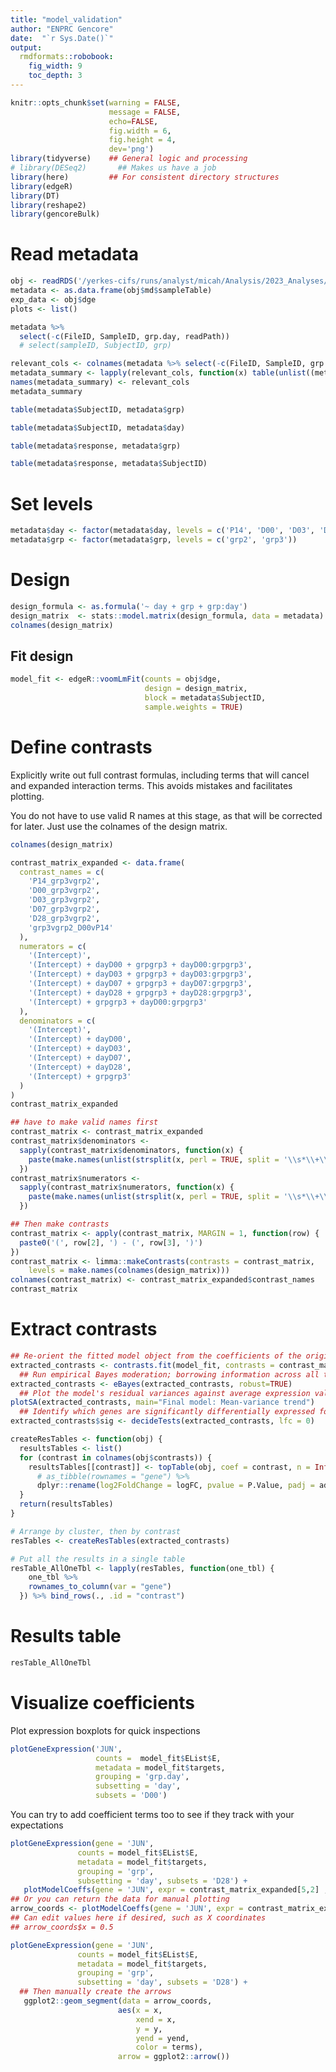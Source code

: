 ```yaml
---
title: "model_validation"
author: "ENPRC Gencore"
date:  "`r Sys.Date()`"
output: 
  rmdformats::robobook:
    fig_width: 9
    toc_depth: 3
---
```


```r
knitr::opts_chunk$set(warning = FALSE,
                      message = FALSE, 
                      echo=FALSE,
                      fig.width = 6,
                      fig.height = 4,
                      dev='png')
library(tidyverse)    ## General logic and processing
# library(DESeq2)       ## Makes us have a job
library(here)         ## For consistent directory structures
library(edgeR)
library(DT)
library(reshape2)
library(gencoreBulk)
```

# Read metadata

```r
obj <- readRDS('/yerkes-cifs/runs/analyst/micah/Analysis/2023_Analyses/p23224_Matthew//p23224_Matthew_Analysis/rds/report-01/bulk-p23224_Matthew-no_design_yet.rds')
metadata <- as.data.frame(obj$md$sampleTable)
exp_data <- obj$dge
plots <- list()
```

```r
metadata %>%
  select(-c(FileID, SampleID, grp.day, readPath))
  # select(sampleID, SubjectID, grp)
```

```r
relevant_cols <- colnames(metadata %>% select(-c(FileID, SampleID, grp.day, readPath, sampleID)))
metadata_summary <- lapply(relevant_cols, function(x) table(unlist((metadata[[x]]))))
names(metadata_summary) <- relevant_cols
metadata_summary
```

```r
table(metadata$SubjectID, metadata$grp)
```

```r
table(metadata$SubjectID, metadata$day)
```

```r
table(metadata$response, metadata$grp)
```

```r
table(metadata$response, metadata$SubjectID)
```

# Set levels

```r
metadata$day <- factor(metadata$day, levels = c('P14', 'D00', 'D03', 'D07', 'D28'))
metadata$grp <- factor(metadata$grp, levels = c('grp2', 'grp3'))
```


# Design

```r
design_formula <- as.formula('~ day + grp + grp:day')
design_matrix  <- stats::model.matrix(design_formula, data = metadata)
colnames(design_matrix)
```

## Fit design

```r
model_fit <- edgeR::voomLmFit(counts = obj$dge,
                              design = design_matrix,
                              block = metadata$SubjectID,
                              sample.weights = TRUE)
```

# Define contrasts

Explicitly write out full contrast formulas, including terms that will cancel and
expanded interaction terms.
This avoids mistakes and facilitates plotting.

You do not have to use valid R names at this stage, as that will be corrected
for later. Just use the colnames of the design matrix.

```r
colnames(design_matrix)
```


```r
contrast_matrix_expanded <- data.frame(
  contrast_names = c(
    'P14_grp3vgrp2',
    'D00_grp3vgrp2',
    'D03_grp3vgrp2',
    'D07_grp3vgrp2',
    'D28_grp3vgrp2',
    'grp3vgrp2_D00vP14'
  ),
  numerators = c(
    '(Intercept)',
    '(Intercept) + dayD00 + grpgrp3 + dayD00:grpgrp3',
    '(Intercept) + dayD03 + grpgrp3 + dayD03:grpgrp3',
    '(Intercept) + dayD07 + grpgrp3 + dayD07:grpgrp3',
    '(Intercept) + dayD28 + grpgrp3 + dayD28:grpgrp3',
    '(Intercept) + grpgrp3 + dayD00:grpgrp3'
  ),
  denominators = c(
    '(Intercept)',
    '(Intercept) + dayD00',
    '(Intercept) + dayD03',
    '(Intercept) + dayD07',
    '(Intercept) + dayD28',
    '(Intercept) + grpgrp3'
  )
)
contrast_matrix_expanded
```

```r
## have to make valid names first
contrast_matrix <- contrast_matrix_expanded
contrast_matrix$denominators <-
  sapply(contrast_matrix$denominators, function(x) {
    paste(make.names(unlist(strsplit(x, perl = TRUE, split = '\\s*\\+\\s*'))), collapse = ' + ')
  })
contrast_matrix$numerators <-
  sapply(contrast_matrix$numerators, function(x) {
    paste(make.names(unlist(strsplit(x, perl = TRUE, split = '\\s*\\+\\s*'))), collapse = ' + ')
  })

## Then make contrasts
contrast_matrix <- apply(contrast_matrix, MARGIN = 1, function(row) {
  paste0('(', row[2], ') - (', row[3], ')')
})
contrast_matrix <- limma::makeContrasts(contrasts = contrast_matrix,
    levels = make.names(colnames(design_matrix)))
colnames(contrast_matrix) <- contrast_matrix_expanded$contrast_names
contrast_matrix
```

# Extract contrasts

```r
## Re-orient the fitted model object from the coefficients of the original design matrix to the set of contrasts defined above in contr.matrix
extracted_contrasts <- contrasts.fit(model_fit, contrasts = contrast_matrix)
  ## Run empirical Bayes moderation; borrowing information across all the genes to obtain more precise estimates of gene-wise variability
extracted_contrasts <- eBayes(extracted_contrasts, robust=TRUE)
  ## Plot the model's residual variances against average expression values; demonstrating that the variance is no longer dependent on the mean expression level
plotSA(extracted_contrasts, main="Final model: Mean-variance trend")
  ## Identify which genes are significantly differentially expressed for each contrast from a fit object containing p-values and test statistics
extracted_contrasts$sig <- decideTests(extracted_contrasts, lfc = 0)
```

```r
createResTables <- function(obj) {
  resultsTables <- list()
  for (contrast in colnames(obj$contrasts)) {
    resultsTables[[contrast]] <- topTable(obj, coef = contrast, n = Inf) %>%
      # as_tibble(rownames = "gene") %>%
      dplyr::rename(log2FoldChange = logFC, pvalue = P.Value, padj = adj.P.Val)
  }
  return(resultsTables)
}

# Arrange by cluster, then by contrast
resTables <- createResTables(extracted_contrasts)

# Put all the results in a single table
resTable_AllOneTbl <- lapply(resTables, function(one_tbl) {
    one_tbl %>%
    rownames_to_column(var = "gene")
  }) %>% bind_rows(., .id = "contrast")
```

# Results table

```r
resTable_AllOneTbl
```

# Visualize coefficients

Plot expression boxplots for quick inspections

```r
plotGeneExpression('JUN',
                   counts =  model_fit$EList$E,
                   metadata = model_fit$targets,
                   grouping = 'grp.day',
                   subsetting = 'day',
                   subsets = 'D00') 
```

You can try to add coefficient terms too to see if they track with your expectations

```r
plotGeneExpression(gene = 'JUN', 
               counts = model_fit$EList$E,
               metadata = model_fit$targets,
               grouping = 'grp',
               subsetting = 'day', subsets = 'D28') +
   plotModelCoeffs(gene = 'JUN', expr = contrast_matrix_expanded[5,2] , coefficients = model_fit$coefficients)  
## Or you can return the data for manual plotting
arrow_coords <- plotModelCoeffs(gene = 'JUN', expr = contrast_matrix_expanded[5,2] , coefficients = model_fit$coefficients, data_only = TRUE)  
## Can edit values here if desired, such as X coordinates
## arrow_coords$x = 0.5

plotGeneExpression(gene = 'JUN', 
               counts = model_fit$EList$E,
               metadata = model_fit$targets,
               grouping = 'grp',
               subsetting = 'day', subsets = 'D28') +
  ## Then manually create the arrows
   ggplot2::geom_segment(data = arrow_coords, 
                        aes(x = x,
                            xend = x,
                            y = y, 
                            yend = yend,
                            color = terms),
                        arrow = ggplot2::arrow()) 
```

